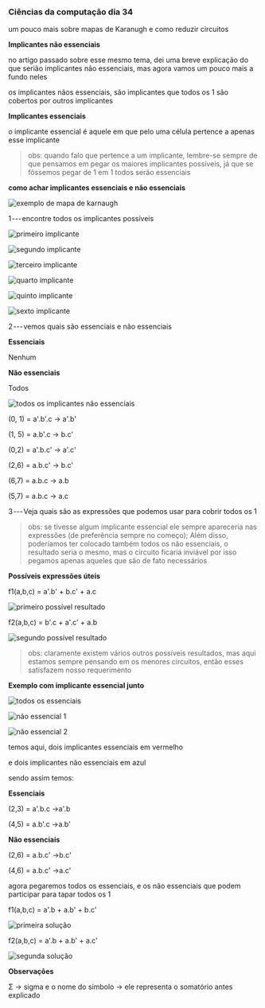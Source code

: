 




### Ciências da computação dia 34

um pouco mais sobre mapas de Karanugh e como reduzir circuitos

**Implicantes não essenciais**

no artigo passado sobre esse mesmo tema, dei uma breve explicação do que
serião implicantes não essenciais, mas agora vamos um pouco mais a fundo
neles

os implicantes nãos essenciais, são implicantes que todos os 1 são
cobertos por outros implicantes

**Implicantes essenciais**

o implicante essencial é aquele em que pelo uma célula pertence a apenas
esse implicante

> obs: quando falo que pertence a um implicante, lembre-se sempre de que
> pensamos em pegar os maiores implicantes possíveis, já que se fôssemos
> pegar de 1 em 1 todos serão essenciais








**como achar implicantes essenciais e não essenciais**

![exemplo de mapa
de karnaugh](https://cdn-images-1.medium.com/max/800/1*uX9AUt7k7wHKfUmwZxF-Ug.png)

1 --- encontre todos os implicantes possíveis

![primeiro
implicante](https://cdn-images-1.medium.com/max/800/1*6WhPEKm7hBt6hTKH1zp5Yg.png)

![segundo
implicante](https://cdn-images-1.medium.com/max/800/1*UZ3nyM2DardYizyMIeSUww.png)

![terceiro
implicante](https://cdn-images-1.medium.com/max/800/1*aHcf3nRZCPAA1Fo-JzbLPw.png)

![quarto
implicante](https://cdn-images-1.medium.com/max/800/1*FStyTr5tnBxBUtW2d8CY6A.png)

![quinto
implicante](https://cdn-images-1.medium.com/max/800/1*o67TPEtU6nUGNVQ_s5Meng.png)

![sexto
implicante](https://cdn-images-1.medium.com/max/800/1*7Sqc7BVo4k9bGE3EsdrHkA.png)

2 --- vemos quais são essenciais e não essenciais

**Essenciais**

Nenhum

**Não essenciais**

Todos

![todos os implicantes não
essenciais](https://cdn-images-1.medium.com/max/800/1*4QhiMfhEZNCMuzoG6ffRZg.png)

(0, 1) = a'.b'.c → a'.b'

(1, 5) = a.b'.c → b.c'

(0,2) = a'.b.c' → a'.c'

(2,6) = a.b.c' → b.c'

(6,7) = a.b.c → a.b

(5,7) = a.b.c → a.c

3 --- Veja quais são as expressões que podemos usar para cobrir todos os
1

> obs: se tivesse algum implicante essencial ele sempre apareceria nas
> expressões (de preferência sempre no começo); Além disso, poderíamos
> ter colocado também todos os não essenciais, o resultado seria o
> mesmo, mas o circuito ficaria inviável por isso pegamos apenas aqueles
> que são de fato necessários

**Possíveis expressões úteis**

f1(a,b,c) = a'.b' + b.c' + a.c

![primeiro possível
resultado](https://cdn-images-1.medium.com/max/800/1*RilKGOGVElUn2rc5yri_MA.png)

f2(a,b,c) = b'.c + a'.c' + a.b

![segundo possível
resultado](https://cdn-images-1.medium.com/max/800/1*m-i8dJEN_5sQAWUTlJWm7g.png)

> obs: claramente existem vários outros possíveis resultados, mas aqui
> estamos sempre pensando em os menores circuitos, então esses
> satisfazem nosso requerimento








**Exemplo com implicante essencial junto**

![todos os
essenciais](https://cdn-images-1.medium.com/max/800/1*bvVFiOY_2EoWAQ_mBIk9Lw.png)

![não essencial
1](https://cdn-images-1.medium.com/max/800/1*O7v-9XOvfvBs8a6r4yehfg.png)

![não essencial
2](https://cdn-images-1.medium.com/max/800/1*URdC-HhNFzcKThNo7zWuqA.png)

temos aqui, dois implicantes essenciais em vermelho

e dois implicantes não essenciais em azul

sendo assim temos:

**Essenciais**

(2,3) = a'.b.c →a'.b

(4,5) = a.b'.c →a.b'

**Não essenciais**

(2,6) = a.b.c' →b.c'

(4,6) = a.b.c' →a.c'

agora pegaremos todos os essenciais, e os não essenciais que podem
participar para tapar todos os 1

f1(a,b,c) = a'.b + a.b' + b.c'

![primeira
solução](https://cdn-images-1.medium.com/max/800/1*VxOYGIXh1Yg-HUFoHcUFVQ.png)

f2(a,b,c) = a'.b + a.b' + a.c'

![segunda
solução](https://cdn-images-1.medium.com/max/800/1*Z6YkG61CMnLHo0ae6n2DkA.png)








**Observações**

Σ → sigma e o nome do símbolo → ele representa o somatório antes
explicado


